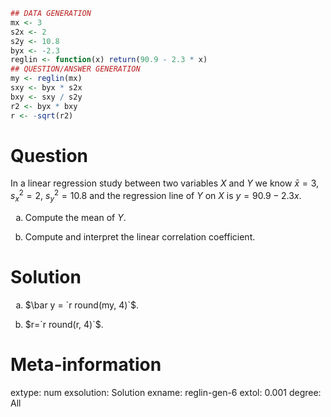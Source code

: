 
```r
## DATA GENERATION
mx <- 3
s2x <- 2
s2y <- 10.8
byx <- -2.3
reglin <- function(x) return(90.9 - 2.3 * x)
## QUESTION/ANSWER GENERATION
my <- reglin(mx)
sxy <- byx * s2x
bxy <- sxy / s2y
r2 <- byx * bxy
r <- -sqrt(r2)
```

Question
========
In a linear regression study between two variables $X$ and $Y$ we know $\bar x = 3$, $s_x^2=2$, $s_y^2=10.8$ and the regression line of $Y$ on $X$ is $y=90.9-2.3x$.


a. Compute the mean of $Y$.

a. Compute and interpret the linear correlation coefficient.

Solution
========

a. $\bar y = `r round(my, 4)`$.

a. $r=`r round(r, 4)`$.

Meta-information 
================
extype: num
exsolution: Solution
exname: reglin-gen-6
extol: 0.001
degree: All
 
